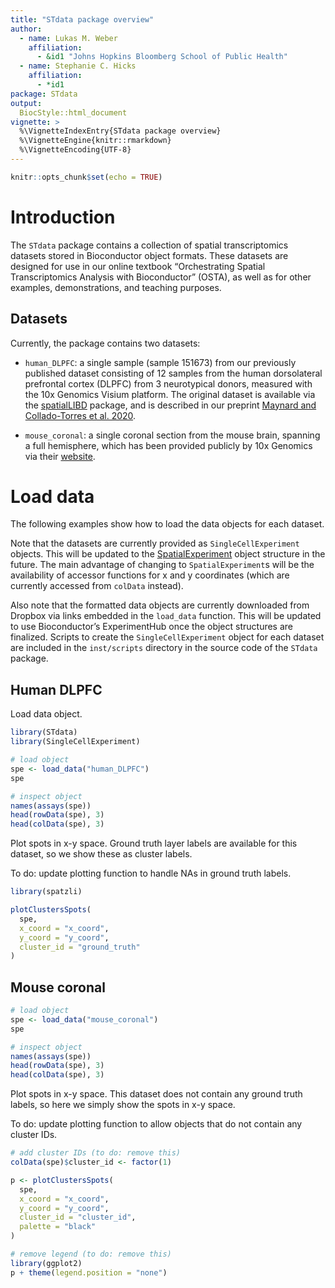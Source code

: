 ```yaml
---
title: "STdata package overview"
author: 
  - name: Lukas M. Weber
    affiliation: 
      - &id1 "Johns Hopkins Bloomberg School of Public Health"
  - name: Stephanie C. Hicks
    affiliation: 
      - *id1
package: STdata
output: 
  BiocStyle::html_document
vignette: >
  %\VignetteIndexEntry{STdata package overview}
  %\VignetteEngine{knitr::rmarkdown}
  %\VignetteEncoding{UTF-8}
---
```


```r
knitr::opts_chunk$set(echo = TRUE)
```


# Introduction

The `STdata` package contains a collection of spatial transcriptomics datasets stored in Bioconductor object formats. These datasets are designed for use in our online textbook "Orchestrating Spatial Transcriptomics Analysis with Bioconductor" (OSTA), as well as for other examples, demonstrations, and teaching purposes.


## Datasets

Currently, the package contains two datasets:

- `human_DLPFC`: a single sample (sample 151673) from our previously published dataset consisting of 12 samples from the human dorsolateral prefrontal cortex (DLPFC) from 3 neurotypical donors, measured with the 10x Genomics Visium platform. The original dataset is available via the [spatialLIBD](http://bioconductor.org/packages/spatialLIBD) package, and is described in our preprint [Maynard and Collado-Torres et al. 2020](https://www.biorxiv.org/content/10.1101/2020.02.28.969931v1).

- `mouse_coronal`: a single coronal section from the mouse brain, spanning a full hemisphere, which has been provided publicly by 10x Genomics via their [website](https://support.10xgenomics.com/spatial-gene-expression/datasets/1.1.0/V1_Adult_Mouse_Brain).


# Load data

The following examples show how to load the data objects for each dataset.

Note that the datasets are currently provided as `SingleCellExperiment` objects. This will be updated to the [SpatialExperiment](https://github.com/drighelli/SpatialExperiment) object structure in the future. The main advantage of changing to `SpatialExperiment`s will be the availability of accessor functions for x and y coordinates (which are currently accessed from `colData` instead).

Also note that the formatted data objects are currently downloaded from Dropbox via links embedded in the `load_data` function. This will be updated to use Bioconductor's ExperimentHub once the object structures are finalized. Scripts to create the `SingleCellExperiment` object for each dataset are included in the `inst/scripts` directory in the source code of the `STdata` package.


## Human DLPFC

Load data object.

```r
library(STdata)
library(SingleCellExperiment)

# load object
spe <- load_data("human_DLPFC")
spe

# inspect object
names(assays(spe))
head(rowData(spe), 3)
head(colData(spe), 3)
```

Plot spots in x-y space. Ground truth layer labels are available for this dataset, so we show these as cluster labels.

To do: update plotting function to handle NAs in ground truth labels.

```r
library(spatzli)

plotClustersSpots(
  spe, 
  x_coord = "x_coord", 
  y_coord = "y_coord", 
  cluster_id = "ground_truth"
)
```


## Mouse coronal

```r
# load object
spe <- load_data("mouse_coronal")
spe

# inspect object
names(assays(spe))
head(rowData(spe), 3)
head(colData(spe), 3)
```

Plot spots in x-y space. This dataset does not contain any ground truth labels, so here we simply show the spots in x-y space.

To do: update plotting function to allow objects that do not contain any cluster IDs.

```r
# add cluster IDs (to do: remove this)
colData(spe)$cluster_id <- factor(1)

p <- plotClustersSpots(
  spe, 
  x_coord = "x_coord", 
  y_coord = "y_coord", 
  cluster_id = "cluster_id", 
  palette = "black"
)

# remove legend (to do: remove this)
library(ggplot2)
p + theme(legend.position = "none")
```

